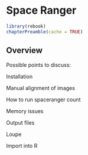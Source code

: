 # Space Ranger {#space_ranger}

```r
library(rebook)
chapterPreamble(cache = TRUE)
```


## Overview

Possible points to discuss:

Installation

Manual alignment of images

How to run spaceranger count

Memory issues

Output files

Loupe

Import into R


